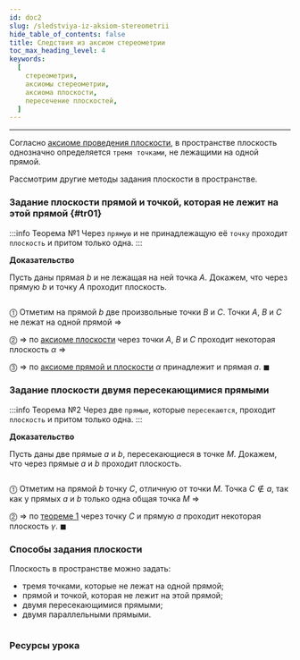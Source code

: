 ```yaml
---
id: doc2
slug: /sledstviya-iz-aksiom-stereometrii
hide_table_of_contents: false
title: Следствия из аксиом стереометрии
toc_max_heading_level: 4
keywords:
  [
    стереометрия,
    аксиомы стереометрии,
    аксиома плоскости,
    пересечение плоскостей,
  ]
---
```




---

Согласно [аксиоме проведения плоскости](aksiomy-stereometrii#ax1), в пространстве плоскость однозначно определяется `тремя точками`, не лежащими на одной прямой.

Рассмотрим другие методы задания плоскости в пространстве.

### Задание плоскости прямой и точкой, которая не лежит на этой прямой {#tr01}

:::info Теорема №1
Через `прямую` и не принадлежащую её `точку` проходит `плоскость` и притом только одна.
:::

**Доказательство**

Пусть даны прямая $b$ и не лежащая на ней точка $A$. Докажем, что через прямую $b$ и точку $A$ проходит плоскость.

<div style={{ display: 'flex', justifyContent: 'center' }}>
<Image
  alt=""
    img={require('./assets/stereo14.png')}
  style={{ width: '50%' }}
/>
</div>




&#x24F5; Отметим на прямой $b$ две произвольные точки $B$ и $C$. Точки $A$, $B$ и $C$ не лежат на одной прямой $\Rightarrow$

&#x24F6; $\Rightarrow$ по [аксиоме плоскости](aksiomy-stereometrii#ax1) через точки $A$, $B$ и $C$ проходит некоторая плоскость $\alpha$ $\Rightarrow$

&#x24F7; $\Rightarrow$ по [аксиоме прямой и плоскости](aksiomy-stereometrii#ax2) $\alpha$ принадлежит и прямая $a$. $\blacksquare$

### Задание плоскости двумя пересекающимися прямыми

:::info Теорема №2
Через две `прямые`, которые `пересекаются`, проходит `плоскость` и притом только одна.
:::

**Доказательство**

Пусть даны две прямые $a$ и $b$, пересекающиеся в точке $M$. Докажем, что через прямые $a$ и $b$ проходит плоскость.


<div style={{ display: 'flex', justifyContent: 'center' }}>
<Image
  alt=""
    img={require('./assets/stereo15.png')}
  style={{ width: '50%' }}
/>
</div>


&#x24F5; Отметим на прямой $b$ точку $C$, отличную от точки $M$. Точка $C \notin a$, так как у прямых $a$ и $b$ только одна общая точка $M$ $\Rightarrow$

&#x24F6; $\Rightarrow$ по [теореме 1](#tr01) через точку $C$ и прямую $a$ проходит некоторая плоскость $\gamma$. $\blacksquare$

### Способы задания плоскости

Плоскость в пространстве можно задать:

- тремя точками, которые не лежат на одной прямой;
- прямой и точкой, которая не лежит на этой прямой;
- двумя пересекающимися прямыми;
- двумя параллельными прямыми.

<div style={{ display: 'flex', justifyContent: 'center' }}>
<Image
  alt=""
    img={require('./assets/stereo16.png')}
  style={{ width: '50%' }}
/>
</div>



### Ресурсы урока